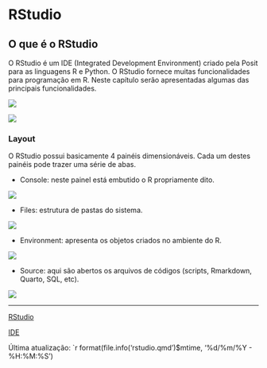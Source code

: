 # RStudio

## O que é o RStudio

O RStudio é um IDE (Integrated Development Environment) criado pela Posit para as linguagens R e Python. O RStudio fornece muitas funcionalidades para programação em R. Neste capítulo serão apresentadas algumas das principais funcionalidades.

![](images/rstudio/img1.PNG){fig-align="center"}

![](images/rstudio/img2.PNG){fig-align="center"}

### Layout

O RStudio possui basicamente 4 painéis dimensionáveis. Cada um destes painéis pode trazer uma série de abas.

-   Console: neste painel está embutido o R propriamente dito.

![](images/rstudio/console.PNG){fig-align="center"}

-   Files: estrutura de pastas do sistema.

![](images/rstudio/files.PNG){fig-align="center"}

-   Environment: apresenta os objetos criados no ambiente do R.

![](images/rstudio/environment.PNG){fig-align="center"}

-   Source: aqui são abertos os arquivos de códigos (scripts, Rmarkdown, Quarto, SQL, etc).

![](images/rstudio/source.PNG){fig-align="center"}

------------------------------------------------------------------------

[RStudio](https://posit.co/products/open-source/rstudio/)

[IDE](https://en.wikipedia.org/wiki/Integrated_development_environment)

Última atualização: \`r format(file.info('rstudio.qmd')\$mtime, '%d/%m/%Y - %H:%M:%S')
